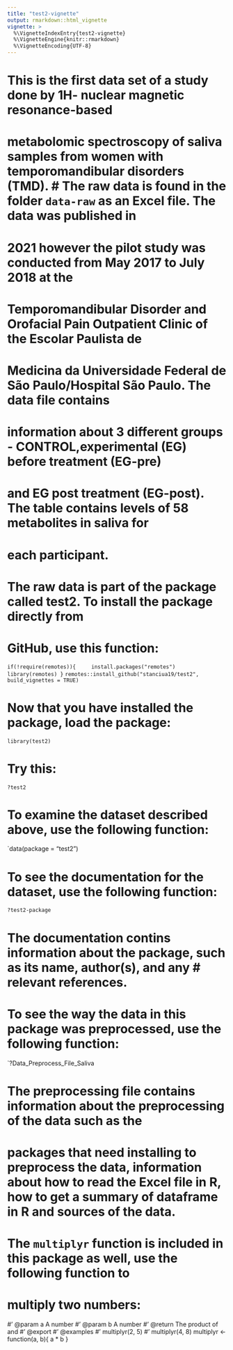 ```yaml
---
title: "test2-vignette"
output: rmarkdown::html_vignette
vignette: >
  %\VignetteIndexEntry{test2-vignette}
  %\VignetteEngine{knitr::rmarkdown}
  %\VignetteEncoding{UTF-8}
---
```


# This is the first data set of a study done by 1H- nuclear magnetic resonance-based
# metabolomic spectroscopy of saliva samples from women with temporomandibular disorders (TMD). # The raw data is found in the folder `data-raw` as an Excel file. The data was published in 
# 2021 however the pilot study was conducted from May 2017 to July 2018 at the 
# Temporomandibular Disorder and Orofacial Pain Outpatient Clinic of the Escolar Paulista de 
# Medicina da Universidade Federal de São Paulo/Hospital São Paulo. The data file contains 
# information about 3 different groups - CONTROL,experimental (EG) before treatment (EG-pre) 
# and EG post treatment (EG-post). The table contains levels of 58 metabolites in saliva for 
# each participant.     

# The raw data is part of the package called test2. To install the package directly from
# GitHub, use this function:

`if(!require(remotes)){
    install.packages("remotes")
    library(remotes)
}`
`remotes::install_github("stanciua19/test2", 
                         build_vignettes = TRUE)`

# Now that you have installed the package, load the package: 

`library(test2)`

# Try this:

`?test2` 

# To examine the dataset described above, use the following function: 

`data(package = "test2")

# To see the documentation for the dataset, use the following function: 

`?test2-package`

# The documentation contins information about the package, such as its name, author(s), and any # relevant references. 

# To see the way the data in this package was preprocessed, use the following function: 

`?Data_Preprocess_File_Saliva

# The preprocessing file contains information about the preprocessing of the data such as the 
# packages that need installing to preprocess the data, information about how to read the Excel file in R, how to get a summary of dataframe in R and sources of the data. 

# The `multiplyr` function is included in this package as well, use the following function to 
# multiply two numbers:

#' @param a A number
#' @param b A number
#' @return The product of \code{a} and \code{b}
#' @export
#' @examples
#' multiplyr(2, 5)
#' multiplyr(4, 8)
multiplyr <- function(a, b){
  a * b
}



                       
                        
                    

